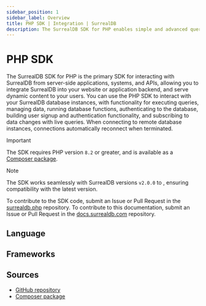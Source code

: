 ```yaml
---
sidebar_position: 1
sidebar_label: Overview
title: PHP SDK | Integration | SurrealDB
description: The SurrealDB SDK for PHP enables simple and advanced querying of a remote database.
---
```





# PHP SDK

The SurrealDB SDK for PHP is the primary SDK for interacting with SurrealDB from server-side applications, systems, and APIs, allowing you to integrate SurrealDB into your website or application backend, and serve dynamic content to your users. You can use the PHP SDK to interact with your SurrealDB database instances, with functionality for executing queries, managing data, running database functions, authenticating to the database, building user signup and authentication functionality, and subscribing to data changes with live queries. When connecting to remote database instances, connections automatically reconnect when terminated.

> [!IMPORTANT]
> The SDK requires PHP version `8.2` or greater, and is available as a [Composer package](https://packagist.org/packages/surrealdb/surrealdb.php).

> [!NOTE]
> The SDK works seamlessly with SurrealDB versions `v2.0.0` to <Version />, ensuring compatibility with the latest version.

To contribute to the SDK code, submit an Issue or Pull Request in the [surrealdb.php](https://github.com/surrealdb/surrealdb.php) repository. To contribute to this documentation, submit an Issue or Pull Request in the [docs.surrealdb.com](https://github.com/surrealdb/docs.surrealdb.com) repository.

## Language

<Boxes>
    <IconBox
        title="PHP"
        status="available"
        href="/docs/sdk/php"
        icon={{
            light: LightPhp,
            dark: DarkPhp,
        }}
    />
</Boxes>

## Frameworks

<Boxes>
    <IconBox
        title="Laravel"
        status="coming soon"
        icon={{
            light: LightLaravel,
            dark: DarkLaravel,
        }}
    />
    <IconBox
        title="Symfony"
        status="coming soon"
        icon={{
            light: LightSymfony,
            dark: DarkSymfony,
        }}
    />
</Boxes>

## Sources

- [GitHub repository](https://github.com/surrealdb/surrealdb.php)
- [Composer package](https://packagist.org/packages/surrealdb/surrealdb.php)
